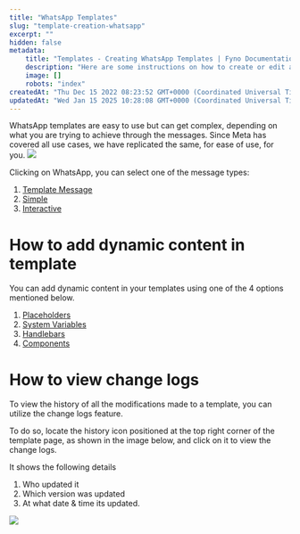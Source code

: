 ```yaml
---
title: "WhatsApp Templates"
slug: "template-creation-whatsapp"
excerpt: ""
hidden: false
metadata:
    title: "Templates - Creating WhatsApp Templates | Fyno Documentation"
    description: "Here are some instructions on how to create or edit a WhatsApp template."
    image: []
    robots: "index"
createdAt: "Thu Dec 15 2022 08:23:52 GMT+0000 (Coordinated Universal Time)"
updatedAt: "Wed Jan 15 2025 10:28:08 GMT+0000 (Coordinated Universal Time)"
---
```


WhatsApp templates are easy to use but can get complex, depending on what you are trying to achieve through the messages. Since Meta has covered all use cases, we have replicated the same, for ease of use, for you.
![](https://files.readme.io/93036fe-wa_template_sample.png)

Clicking on WhatsApp, you can select one of the message types:

1. [Template Message](./whatsapp-template-message)
2. [Simple](./whatsapp-simple-message)
3. [Interactive](./whatsapp-interactive-message)

# How to add dynamic content in template

You can add dynamic content in your templates using one of the 4 options mentioned below.

1. [Placeholders](./template-dynamic-content#1-placeholders)
2. [System Variables](./template-dynamic-content#2-system-variables)
3. [Handlebars](./template-dynamic-content#3-handlebars)
4. [Components](./template-dynamic-content#4-components)

# How to view change logs

To view the history of all the modifications made to a template, you can utilize the change logs feature.

To do so, locate the history icon positioned at the top right corner of the template page, as shown in the image below, and click on it to view the change logs.

It shows the following details

1. Who updated it
2. Which version was updated
3. At what date & time its updated.

![](https://files.readme.io/60b1c59-changelog_templates.png)
